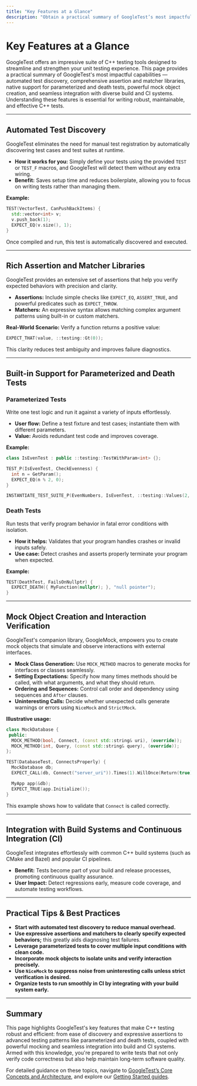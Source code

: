 ```yaml
---
title: "Key Features at a Glance"
description: "Obtain a practical summary of GoogleTest’s most impactful features: automated test discovery, rich assertion and matcher libraries, intrinsic support for parameterized and death tests, mock object creation, and integration with various build and CI systems. See why these features are essential for robust C++ testing."
---
```


# Key Features at a Glance

GoogleTest offers an impressive suite of C++ testing tools designed to streamline and strengthen your unit testing experience. This page provides a practical summary of GoogleTest's most impactful capabilities — automated test discovery, comprehensive assertion and matcher libraries, native support for parameterized and death tests, powerful mock object creation, and seamless integration with diverse build and CI systems. Understanding these features is essential for writing robust, maintainable, and effective C++ tests.

---

## Automated Test Discovery

GoogleTest eliminates the need for manual test registration by automatically discovering test cases and test suites at runtime.

- **How it works for you:** Simply define your tests using the provided `TEST` or `TEST_F` macros, and GoogleTest will detect them without any extra wiring.
- **Benefit:** Saves setup time and reduces boilerplate, allowing you to focus on writing tests rather than managing them.

**Example:**

```cpp
TEST(VectorTest, CanPushBackItems) {
  std::vector<int> v;
  v.push_back(1);
  EXPECT_EQ(v.size(), 1);
}
```

Once compiled and run, this test is automatically discovered and executed.

---

## Rich Assertion and Matcher Libraries

GoogleTest provides an extensive set of assertions that help you verify expected behaviors with precision and clarity.

- **Assertions:** Include simple checks like `EXPECT_EQ`, `ASSERT_TRUE`, and powerful predicates such as `EXPECT_THROW`.
- **Matchers:** An expressive syntax allows matching complex argument patterns using built-in or custom matchers.

**Real-World Scenario:** Verify a function returns a positive value:

```cpp
EXPECT_THAT(value, ::testing::Gt(0));
```

This clarity reduces test ambiguity and improves failure diagnostics.

---

## Built-in Support for Parameterized and Death Tests

### Parameterized Tests

Write one test logic and run it against a variety of inputs effortlessly.

- **User flow:** Define a test fixture and test cases; instantiate them with different parameters.
- **Value:** Avoids redundant test code and improves coverage.

**Example:**

```cpp
class IsEvenTest : public ::testing::TestWithParam<int> {};

TEST_P(IsEvenTest, CheckEvenness) {
  int n = GetParam();
  EXPECT_EQ(n % 2, 0);
}

INSTANTIATE_TEST_SUITE_P(EvenNumbers, IsEvenTest, ::testing::Values(2, 4, 6, 8));
```

### Death Tests

Run tests that verify program behavior in fatal error conditions with isolation.

- **How it helps:** Validates that your program handles crashes or invalid inputs safely.
- **Use case:** Detect crashes and asserts properly terminate your program when expected.

**Example:**

```cpp
TEST(DeathTest, FailsOnNullptr) {
  EXPECT_DEATH({ MyFunction(nullptr); }, "null pointer");
}
```

---

## Mock Object Creation and Interaction Verification

GoogleTest's companion library, GoogleMock, empowers you to create mock objects that simulate and observe interactions with external interfaces.

- **Mock Class Generation:** Use `MOCK_METHOD` macros to generate mocks for interfaces or classes seamlessly.
- **Setting Expectations:** Specify how many times methods should be called, with what arguments, and what they should return.
- **Ordering and Sequences:** Control call order and dependency using sequences and `After` clauses.
- **Uninteresting Calls:** Decide whether unexpected calls generate warnings or errors using `NiceMock` and `StrictMock`.

**Illustrative usage:**

```cpp
class MockDatabase {
 public:
  MOCK_METHOD(bool, Connect, (const std::string& uri), (override));
  MOCK_METHOD(int, Query, (const std::string& query), (override));
};

TEST(DatabaseTest, ConnectsProperly) {
  MockDatabase db;
  EXPECT_CALL(db, Connect("server_uri")).Times(1).WillOnce(Return(true));

  MyApp app(&db);
  EXPECT_TRUE(app.Initialize());
}
```

This example shows how to validate that `Connect` is called correctly.

---

## Integration with Build Systems and Continuous Integration (CI)

GoogleTest integrates effortlessly with common C++ build systems (such as CMake and Bazel) and popular CI pipelines.

- **Benefit:** Tests become part of your build and release processes, promoting continuous quality assurance.
- **User Impact:** Detect regressions early, measure code coverage, and automate testing workflows.

---

## Practical Tips & Best Practices

- **Start with automated test discovery to reduce manual overhead.**
- **Use expressive assertions and matchers to clearly specify expected behaviors;** this greatly aids diagnosing test failures.
- **Leverage parameterized tests to cover multiple input conditions with clean code.**
- **Incorporate mock objects to isolate units and verify interaction precisely.**
- **Use `NiceMock` to suppress noise from uninteresting calls unless strict verification is desired.**
- **Organize tests to run smoothly in CI by integrating with your build system early.**

---

## Summary

This page highlights GoogleTest's key features that make C++ testing robust and efficient: from ease of discovery and expressive assertions to advanced testing patterns like parameterized and death tests, coupled with powerful mocking and seamless integration into build and CI systems. Armed with this knowledge, you're prepared to write tests that not only verify code correctness but also help maintain long-term software quality.

For detailed guidance on these topics, navigate to [GoogleTest’s Core Concepts and Architecture](../core-concepts-and-architecture/core-concepts), and explore our [Getting Started guides](/getting-started).
